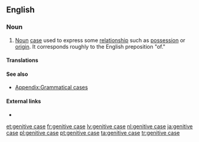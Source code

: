 ==English==
{{wikipedia}}

===Noun===
{{examples-right|examples={{m|en||John's milk}} — {{m|en||John's}} is in the genitive}}

# {{context|grammar|lang=en}} [[noun|Noun]] [[case]] used to express some [[relationship]] such as [[possession]] or [[origin]]. It corresponds roughly to the English preposition "of."

====Translations====
{{trans-see|genitive}}

====See also====
* [[Appendix:Grammatical cases]]

====External links====
* {{projectlink|wikipedia}}

[[et:genitive case]]
[[fr:genitive case]]
[[lv:genitive case]]
[[nl:genitive case]]
[[ja:genitive case]]
[[pl:genitive case]]
[[pt:genitive case]]
[[ta:genitive case]]
[[tr:genitive case]]